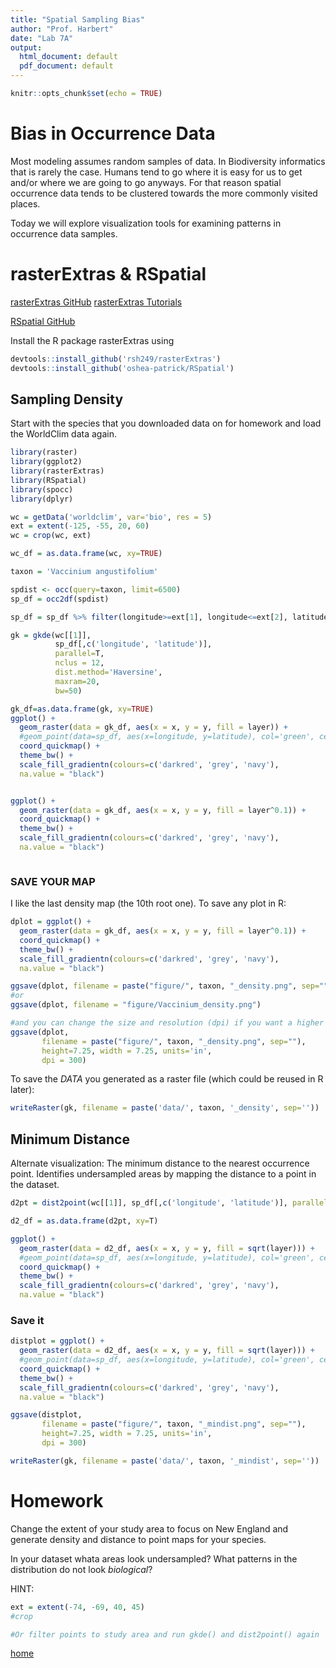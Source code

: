 ```yaml
---
title: "Spatial Sampling Bias"
author: "Prof. Harbert"
date: "Lab 7A"
output:
  html_document: default
  pdf_document: default
---
```



```r
knitr::opts_chunk$set(echo = TRUE)
```

# Bias in Occurrence Data

Most modeling assumes random samples of data. In Biodiversity informatics that is rarely the case. Humans tend to go where it is easy for us to get and/or where we are going to go anyways. For that reason spatial occurrence data tends to be clustered towards the more commonly visited places. 

Today we will explore visualization tools for examining patterns in occurrence data samples.

# rasterExtras & RSpatial

[rasterExtras GitHub](https://github.com/rsh249/rasterExtras)
[rasterExtras Tutorials](https://rsh249.github.io/demo/rasterExtras.html)

[RSpatial GitHub](https://github.com/oshea-patrick/RSpatial)

Install the R package rasterExtras using

```R

devtools::install_github('rsh249/rasterExtras')
devtools::install_github('oshea-patrick/RSpatial')

```

## Sampling Density

Start with the species that you downloaded data on for homework and load the WorldClim data again.

```R

library(raster)
library(ggplot2)
library(rasterExtras)
library(RSpatial)
library(spocc)
library(dplyr)

wc = getData('worldclim', var='bio', res = 5)
ext = extent(-125, -55, 20, 60)
wc = crop(wc, ext)

wc_df = as.data.frame(wc, xy=TRUE)

taxon = 'Vaccinium angustifolium'

spdist <- occ(query=taxon, limit=6500)
sp_df = occ2df(spdist)

sp_df = sp_df %>% filter(longitude>=ext[1], longitude<=ext[2], latitude>=ext[3], latitude <=ext[4]) #filter points to study area

gk = gkde(wc[[1]], 
          sp_df[,c('longitude', 'latitude')], 
          parallel=T, 
          nclus = 12, 
          dist.method='Haversine', 
          maxram=20, 
          bw=50)

gk_df=as.data.frame(gk, xy=TRUE)
ggplot() +
  geom_raster(data = gk_df, aes(x = x, y = y, fill = layer)) +
  #geom_point(data=sp_df, aes(x=longitude, y=latitude), col='green', cex=0.1) +
  coord_quickmap() +
  theme_bw() + 
  scale_fill_gradientn(colours=c('darkred', 'grey', 'navy'),
  na.value = "black")


ggplot() +
  geom_raster(data = gk_df, aes(x = x, y = y, fill = layer^0.1)) +
  coord_quickmap() +
  theme_bw() + 
  scale_fill_gradientn(colours=c('darkred', 'grey', 'navy'),
  na.value = "black")



```

### SAVE YOUR MAP

I like the last density map (the 10th root one). To save any plot in R:

```r
dplot = ggplot() +
  geom_raster(data = gk_df, aes(x = x, y = y, fill = layer^0.1)) +
  coord_quickmap() +
  theme_bw() + 
  scale_fill_gradientn(colours=c('darkred', 'grey', 'navy'),
  na.value = "black")

ggsave(dplot, filename = paste("figure/", taxon, "_density.png", sep=""))
#or
ggsave(dplot, filename = "figure/Vaccinium_density.png")

#and you can change the size and resolution (dpi) if you want a higher quality figure.
ggsave(dplot, 
       filename = paste("figure/", taxon, "_density.png", sep=""),
       height=7.25, width = 7.25, units='in',
       dpi = 300)


```

To save the *DATA* you generated as a raster file (which could be reused in R later):

```R
writeRaster(gk, filename = paste('data/', taxon, '_density', sep=''))
```

## Minimum Distance

Alternate visualization: The minimum distance to the nearest occurrence point. Identifies undersampled areas by mapping the distance to a point in the dataset.



```R
d2pt = dist2point(wc[[1]], sp_df[,c('longitude', 'latitude')], parallel=TRUE, nclus = 12, dist.method='Haversine', maxram = 20)

d2_df = as.data.frame(d2pt, xy=T)

ggplot() +
  geom_raster(data = d2_df, aes(x = x, y = y, fill = sqrt(layer))) +
  #geom_point(data=sp_df, aes(x=longitude, y=latitude), col='green', cex=0.2) +
  coord_quickmap() +
  theme_bw() + 
  scale_fill_gradientn(colours=c('darkred', 'grey', 'navy'),
  na.value = "black")


```

### Save it

```R
distplot = ggplot() +
  geom_raster(data = d2_df, aes(x = x, y = y, fill = sqrt(layer))) +
  #geom_point(data=sp_df, aes(x=longitude, y=latitude), col='green', cex=0.2) +
  coord_quickmap() +
  theme_bw() + 
  scale_fill_gradientn(colours=c('darkred', 'grey', 'navy'),
  na.value = "black")

ggsave(distplot, 
       filename = paste("figure/", taxon, "_mindist.png", sep=""),
       height=7.25, width = 7.25, units='in',
       dpi = 300)

writeRaster(gk, filename = paste('data/', taxon, '_mindist', sep=''))
```

# Homework

Change the extent of your study area to focus on New England and generate density and distance to point maps for your species.

In your dataset whata areas look undersampled? What patterns in the distribution do not look *biological*?

HINT:

```R
ext = extent(-74, -69, 40, 45)
#crop

#Or filter points to study area and run gkde() and dist2point() again

```

[home](https://rsh249.github.io/bioinformatics)
